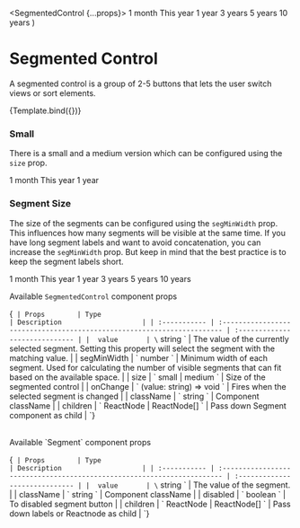 
  <SegmentedControl {...props}>
    <Segment value="1">1 month</Segment>
    <Segment value="2">This year</Segment>
    <Segment value="3">1 year</Segment>
    <Segment value="4">3 years</Segment>
    <Segment value="5" disabled>
      5 years
    </Segment>
    <Segment value="6">10 years</Segment>
  </SegmentedControl>
)

# Segmented Control

A segmented control is a group of 2-5 buttons that lets the user switch views or sort elements.

<Meta
  title="Components/SegmentedControl"
  component={SegmentedControl}
  argTypes={{}}
/>

<Canvas>
  <Story
    name="SegmentedControl"
    args={{
      onChange: console.log,
    }}
  >
    {Template.bind({})}
  </Story>
</Canvas>

### Small

There is a small and a medium version which can be configured using the `size` prop.

<Canvas>
  <SegmentedControl size="small">
    <Segment value="1">1 month</Segment>
    <Segment value="2">This year</Segment>
    <Segment value="3">1 year</Segment>
  </SegmentedControl>
</Canvas>

### Segment Size

The size of the segments can be configured using the `segMinWidth` prop. This influences how many segments will be visible at the same time.
If you have long segment labels and want to avoid concatenation, you can increase the `segMinWidth` prop.
But keep in mind that the best practice is to keep the segment labels short.

<Canvas>
  <SegmentedControl segMinWidth={200}>
    <Segment value="1">1 month</Segment>
    <Segment value="2">This year</Segment>
    <Segment value="3">1 year</Segment>
    <Segment value="4">3 years</Segment>
    <Segment value="5">5 years</Segment>
    <Segment value="6">10 years</Segment>
  </SegmentedControl>
</Canvas>

Available `SegmentedControl` component props

<Markdown>{`
| Props        | Type                                                                    | Description                    |
| :----------- | :---------------------------------------------------------------------- | :----------------------------- |
|  value       | \` string \`                                                            | The value of the currently selected segment. Setting this property will select the segment with the matching value.  |
|  segMinWidth | \` number \`                                                            | Minimum width of each segment. Used for calculating the number of visible segments that can fit based on the available space. |
|  size        | \` small | medium \`                                                    | Size of the segmented control |
|  onChange    | \` (value: string) => void \`                                           | Fires when the selected segment is changed         |
|  className   | \` string \`                                                            | Component className         |
|  children    | \` ReactNode | ReactNode[] \`                                           | Pass down Segment component as child |
`}</Markdown>

<br />
Available `Segment` component props

<Markdown>{`
| Props        | Type                                                                    | Description                    |
| :----------- | :---------------------------------------------------------------------- | :----------------------------- |
|  value       | \` string \`                                                            | The value of the segment. |
|  className   | \` string \`                                                            | Component className         |
|  disabled    | \` boolean \`                                                           | To disabled segment button |
|  children    | \` ReactNode | ReactNode[] \`                                           | Pass down labels or Reactnode as child |
`}</Markdown>
